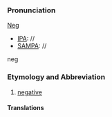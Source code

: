 ===Pronunciation===

[[Neg]]
*[[IPA]]: //
*[[SAMPA]]: //
neg
===Etymology and Abbreviation===

# [[negative]]
====Translations====